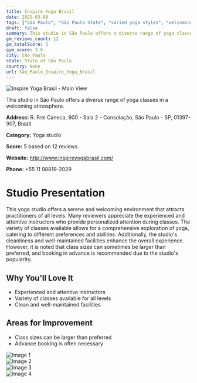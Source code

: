 ```yaml
---
title: Inspire Yoga Brasil
date: 2025-03-08
tags: ["São Paulo", "São Paulo State", "varied yoga styles", "welcoming atmosphere", "São Paulo"]  
draft: false
summary: This studio in São Paulo offers a diverse range of yoga classes in a welcoming atmosphere.
gm_reviews_count: 12
gm_totalScore: 5
gym_score: 3.6
city: São_Paulo
state: State of São Paulo
country: None
url: São_Paulo_Inspire_Yoga_Brasil
---
```


<div className="aspect-[16/9] relative my-8">
  <img 
    src="https://lh5.googleusercontent.com/p/AF1QipPYoGzZxmHXKacFU_eV8NkJBmzkaooZdZdQTlzR=w1920-h1080-k-no"
    alt="Inspire Yoga Brasil - Main View"
    className="object-cover absolute inset-0 w-full h-full rounded-lg"
  />
</div>

This studio in São Paulo offers a diverse range of yoga classes in a welcoming atmosphere.

**Address:** R. Frei Caneca, 900 - Sala 2 - Consolação, São Paulo - SP, 01397-907, Brazil

**Category:** Yoga studio

**Score:** 5 based on 12 reviews

**Website:** http://www.inspireyogabrasil.com/

**Phone:** +55 11 98819-2029

# Studio Presentation

This yoga studio offers a serene and welcoming environment that attracts practitioners of all levels. 
Many reviewers appreciate the experienced and attentive instructors who provide personalized attention during classes. 
The variety of classes available allows for a comprehensive exploration of yoga, catering to different preferences and abilities. 
Additionally, the studio's cleanliness and well-maintained facilities enhance the overall experience. 
However, it is noted that class sizes can sometimes be larger than preferred, and booking in advance is recommended due to the studio's popularity.

## Why You'll Love It

- Experienced and attentive instructors
- Variety of classes available for all levels
- Clean and well-maintained facilities

## Areas for Improvement

- Class sizes can be larger than preferred
- Advance booking is often necessary

<div className="grid grid-cols-1 xl:grid-cols-2 gap-4 my-8">
<div className="aspect-[4/3] relative"><img src="https://lh3.googleusercontent.com/p/AF1QipNyMhDiGIEpAEx6D76gldmLTR_5OlKhU4YFVVfO=w1920-h1080-k-no" alt="Image 1" className="object-cover absolute inset-0 w-full h-full rounded-lg" /></div>
<div className="aspect-[4/3] relative"><img src="https://lh5.googleusercontent.com/p/AF1QipO9vWeDtIcQoo5LIZKqrTIc2BAFNSbHF7OnU222=w1920-h1080-k-no" alt="Image 2" className="object-cover absolute inset-0 w-full h-full rounded-lg" /></div>
<div className="aspect-[4/3] relative"><img src="https://lh5.googleusercontent.com/p/AF1QipPUNJxiZZVKihQLGXfNBeR2AMLB5yJ8Vt3SPN3F=w1920-h1080-k-no" alt="Image 3" className="object-cover absolute inset-0 w-full h-full rounded-lg" /></div>
<div className="aspect-[4/3] relative"><img src="https://lh5.googleusercontent.com/p/AF1QipMWRF4d5UJw9QwEJDOSueB5ALWamDUkrZ3pDAIt=w1920-h1080-k-no" alt="Image 4" className="object-cover absolute inset-0 w-full h-full rounded-lg" /></div>
</div>